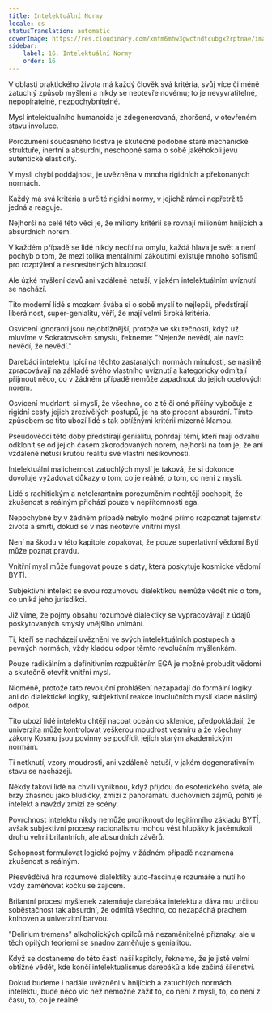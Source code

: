 ```yaml
---
title: Intelektuální Normy
locale: cs
statusTranslation: automatic
coverImage: https://res.cloudinary.com/xmfm6mhw3gwctndtcubgx2rptnae/image/upload/v1741354419/small_cover_la_gran_rebelion_28716e29d2.webp
sidebar:
    label: 16. Intelektuální Normy
    order: 16
---
```

V oblasti praktického života má každý člověk svá kritéria, svůj více či méně zatuchlý způsob myšlení a nikdy se neotevře novému; to je nevyvratitelné, nepopiratelné, nezpochybnitelné.

Mysl intelektuálního humanoida je zdegenerovaná, zhoršená, v otevřeném stavu involuce.

Porozumění současného lidstva je skutečně podobné staré mechanické struktuře, inertní a absurdní, neschopné sama o sobě jakéhokoli jevu autentické elasticity.

V mysli chybí poddajnost, je uvězněna v mnoha rigidních a překonaných normách.

Každý má svá kritéria a určité rigidní normy, v jejichž rámci nepřetržitě jedná a reaguje.

Nejhorší na celé této věci je, že miliony kritérií se rovnají milionům hnijících a absurdních norem.

V každém případě se lidé nikdy necítí na omylu, každá hlava je svět a není pochyb o tom, že mezi tolika mentálními zákoutími existuje mnoho sofismů pro rozptýlení a nesnesitelných hloupostí.

Ale úzké myšlení davů ani vzdáleně netuší, v jakém intelektuálním uvíznutí se nachází.

Tito moderní lidé s mozkem švába si o sobě myslí to nejlepší, předstírají liberálnost, super-genialitu, věří, že mají velmi široká kritéria.

Osvícení ignoranti jsou nejobtížnější, protože ve skutečnosti, když už mluvíme v Sokratovském smyslu, řekneme: "Nejenže nevědí, ale navíc nevědí, že nevědí."

Darebáci intelektu, lpící na těchto zastaralých normách minulosti, se násilně zpracovávají na základě svého vlastního uvíznutí a kategoricky odmítají přijmout něco, co v žádném případě nemůže zapadnout do jejich ocelových norem.

Osvícení mudrlanti si myslí, že všechno, co z té či oné příčiny vybočuje z rigidní cesty jejich zrezivělých postupů, je na sto procent absurdní. Tímto způsobem se tito ubozí lidé s tak obtížnými kritérii mizerně klamou.

Pseudovědci této doby předstírají genialitu, pohrdají těmi, kteří mají odvahu odklonit se od jejich časem zkorodovaných norem, nejhorší na tom je, že ani vzdáleně netuší krutou realitu své vlastní nešikovnosti.

Intelektuální malichernost zatuchlých myslí je taková, že si dokonce dovoluje vyžadovat důkazy o tom, co je reálné, o tom, co není z mysli.

Lidé s rachitickým a netolerantním porozuměním nechtějí pochopit, že zkušenost s reálným přichází pouze v nepřítomnosti ega.

Nepochybně by v žádném případě nebylo možné přímo rozpoznat tajemství života a smrti, dokud se v nás neotevře vnitřní mysl.

Není na škodu v této kapitole zopakovat, že pouze superlativní vědomí Bytí může poznat pravdu.

Vnitřní mysl může fungovat pouze s daty, která poskytuje kosmické vědomí BYTÍ.

Subjektivní intelekt se svou rozumovou dialektikou nemůže vědět nic o tom, co uniká jeho jurisdikci.

Již víme, že pojmy obsahu rozumové dialektiky se vypracovávají z údajů poskytovaných smysly vnějšího vnímání.

Ti, kteří se nacházejí uvězněni ve svých intelektuálních postupech a pevných normách, vždy kladou odpor těmto revolučním myšlenkám.

Pouze radikálním a definitivním rozpuštěním EGA je možné probudit vědomí a skutečně otevřít vnitřní mysl.

Nicméně, protože tato revoluční prohlášení nezapadají do formální logiky ani do dialektické logiky, subjektivní reakce involučních myslí klade násilný odpor.

Tito ubozí lidé intelektu chtějí nacpat oceán do sklenice, předpokládají, že univerzita může kontrolovat veškerou moudrost vesmíru a že všechny zákony Kosmu jsou povinny se podřídit jejich starým akademickým normám.

Ti netknutí, vzory moudrosti, ani vzdáleně netuší, v jakém degenerativním stavu se nacházejí.

Někdy takoví lidé na chvíli vyniknou, když přijdou do esoterického světa, ale brzy zhasnou jako bludičky, zmizí z panorámatu duchovních zájmů, pohltí je intelekt a navždy zmizí ze scény.

Povrchnost intelektu nikdy nemůže proniknout do legitimního základu BYTÍ, avšak subjektivní procesy racionalismu mohou vést hlupáky k jakémukoli druhu velmi brilantních, ale absurdních závěrů.

Schopnost formulovat logické pojmy v žádném případě neznamená zkušenost s reálným.

Přesvědčivá hra rozumové dialektiky auto-fascinuje rozumáře a nutí ho vždy zaměňovat kočku se zajícem.

Brilantní procesí myšlenek zatemňuje darebáka intelektu a dává mu určitou soběstačnost tak absurdní, že odmítá všechno, co nezapáchá prachem knihoven a univerzitní barvou.

"Delirium tremens" alkoholických opilců má nezaměnitelné příznaky, ale u těch opilých teoriemi se snadno zaměňuje s genialitou.

Když se dostaneme do této části naší kapitoly, řekneme, že je jistě velmi obtížné vědět, kde končí intelektualismus darebáků a kde začíná šílenství.

Dokud budeme i nadále uvězněni v hnijících a zatuchlých normách intelektu, bude něco víc než nemožné zažít to, co není z mysli, to, co není z času, to, co je reálné.

